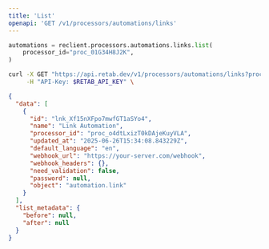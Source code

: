 ```yaml
---
title: 'List'
openapi: 'GET /v1/processors/automations/links'
---
```


<RequestExample>

```python python
automations = reclient.processors.automations.links.list(
    processor_id="proc_01G34H8J2K",
)
```

```bash curl
curl -X GET "https://api.retab.dev/v1/processors/automations/links?processor_id=proc_01G34H8J2K" \
     -H "API-Key: $RETAB_API_KEY" \
```
</RequestExample>

<ResponseExample>

```json
{
  "data": [
    {
      "id": "lnk_Xf15nXFpo7mwfGT1aSYo4",
      "name": "Link Automation",
      "processor_id": "proc_o4dtLxizT0kDAjeKuyVLA",
      "updated_at": "2025-06-26T15:34:08.843229Z",
      "default_language": "en",
      "webhook_url": "https://your-server.com/webhook",
      "webhook_headers": {},
      "need_validation": false,
      "password": null,
      "object": "automation.link"
    }
  ],
  "list_metadata": {
    "before": null,
    "after": null
  }
}
```

</ResponseExample>

